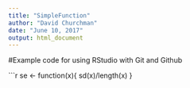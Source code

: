 ```yaml
---
title: "SimpleFunction"
author: "David Churchman"
date: "June 10, 2017"
output: html_document
---
```

#Example code for using RStudio with Git and Github

```r
se <- function(x){
  sd(x)/length(x)
}